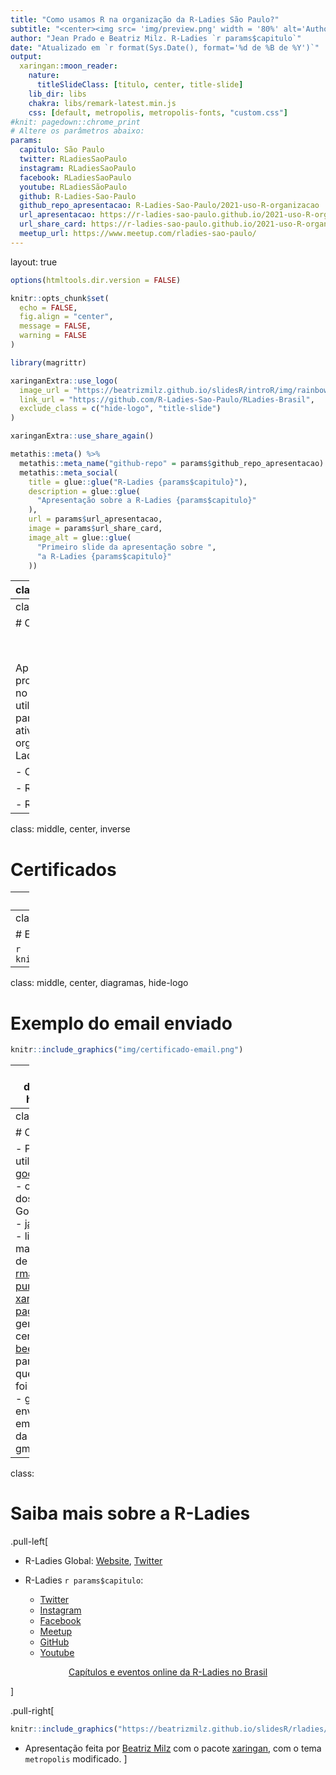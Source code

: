 ```yaml
---
title: "Como usamos R na organização da R-Ladies São Paulo?"
subtitle: "<center><img src= 'img/preview.png' width = '80%' alt='Author: Allison Horst'></center>"
author: "Jean Prado e Beatriz Milz. R-Ladies `r params$capitulo`"
date: "Atualizado em `r format(Sys.Date(), format='%d de %B de %Y')`"
output: 
  xaringan::moon_reader:
    nature:
      titleSlideClass: [titulo, center, title-slide]
    lib_dir: libs
    chakra: libs/remark-latest.min.js
    css: [default, metropolis, metropolis-fonts, "custom.css"]
#knit: pagedown::chrome_print
# Altere os parâmetros abaixo:
params:
  capitulo: São Paulo
  twitter: RLadiesSaoPaulo
  instagram: RLadiesSaoPaulo
  facebook: RLadiesSaoPaulo
  youtube: RLadiesSãoPaulo
  github: R-Ladies-Sao-Paulo
  github_repo_apresentacao: R-Ladies-Sao-Paulo/2021-uso-R-organizacao
  url_apresentacao: https://r-ladies-sao-paulo.github.io/2021-uso-R-organizacao/
  url_share_card: https://r-ladies-sao-paulo.github.io/2021-uso-R-organizacao/img/share-card.png
  meetup_url: https://www.meetup.com/rladies-sao-paulo/
---
```

layout: true
  
```r
options(htmltools.dir.version = FALSE)

knitr::opts_chunk$set(
  echo = FALSE,
  fig.align = "center",
  message = FALSE,
  warning = FALSE
)

library(magrittr)
```



```r
xaringanExtra::use_logo(
  image_url = "https://beatrizmilz.github.io/slidesR/introR/img/rainbow-inclusive.png",
  link_url = "https://github.com/R-Ladies-Sao-Paulo/RLadies-Brasil",
  exclude_class = c("hide-logo", "title-slide")
)

```

```r
xaringanExtra::use_share_again()
```

```r
metathis::meta() %>%
  metathis::meta_name("github-repo" = params$github_repo_apresentacao) %>% 
  metathis::meta_social(
    title = glue::glue("R-Ladies {params$capitulo}"),
    description = glue::glue(
      "Apresentação sobre a R-Ladies {params$capitulo}"
    ),
    url = params$url_apresentacao,
    image = params$url_share_card,
    image_alt = glue::glue(
      "Primeiro slide da apresentação sobre ",
      "a R-Ladies {params$capitulo}"
    ))
```

---
class: perfil

# Quem somos nós?

.pull-left[
### Jean Prado

]

.pull-right[
### Beatriz Milz
<a href='https://beatrizmilz.com'><i class="fas fa-house-user"></i></a>    <a href='mailto:beatriz.milz@usp.br'><i class="far fa-envelope"></i></a>   <a href='https://twitter.com/BeaMilz'  target="_blank"><i class="fab fa-twitter"></i></a>   <a href='https://github.com/beatrizmilz' target="_blank"><i class="fab fa-github"></i></a>   <a href='https://orcid.org/0000-0002-3064-4486' target="_blank"><i class="fab fa-orcid"></i></a>   <a href='http://lattes.cnpq.br/5150665880581477' target="_blank"><i class="ai ai-lattes"></i></a>   <a href='https://beatrizmilz.github.io/resume/index.html' target="_blank"><i class="ai ai-cv"></i></a>   <a href='https://discourse.curso-r.com/u/beatrizmilz/summary' target="_blank"><i class="fab fa-discourse"></i></a> <a href='https://www.instagram.com/beatrizmilz/' target="_blank"><i class="fab fa-instagram"></i></a> 

- [Instrutora de `tidyverse` certificada pela RStudio](https://education.rstudio.com/trainers/people/milz+beatriz/)
- Co-organizadora: [R-Ladies São Paulo](https://www.meetup.com/R-Ladies-Sao-Paulo/), [satRday São Paulo](https://saopaulo2019.satrdays.org/), [LatinR](https://latin-r.com/pt), [useR! 2021 global](https://user2021.r-project.org/)
- Doutoranda em Ciência Ambiental (IEE/USP)
- Mestre em Ciências (UNIFESP)
- Bacharela em Gestão Ambiental (EACH/USP)
- [Embaixadora de Inovação Cívica da Open Knowledge Brasil](https://embaixadoras.ok.org.br/).

]

---
class: 

# Objetivos 

<br><br>


Apresentar alguns projetos/repositórios no GitHub onde utilizamos R, feitos para auxiliar nas atividades de organização da R-Ladies:

- Certificados

- RLadiesTheme

- RLadies Brasil

---
class: middle, center, inverse

# Certificados

---
class: 

# Certificados

- Repositório privado no GitHub.

- Projeto de uso interno: apenas para uso das pessoas organizadoras, para enviar os certificados para as pessoas participantes dos eventos.

- Pessoas colaboradoras: Geovanna Lopes, Ianni Muliterno,  Jean Prado, Beatriz Milz

---
class: middle, center, diagramas, hide-logo

# Exemplo do certificado gerado


```r
knitr::include_graphics("img/exemplo_certificado.png")
```

---
class: middle, center, diagramas, hide-logo

# Exemplo do email enviado

```r
knitr::include_graphics("img/certificado-email.png")
```


---
class: diagramas, hide-logo

```r
knitr::include_graphics("img/certificados.png")
```


---
class: 

# Certificados

- Pacotes utilizados: 
  - [googlesheets4](https://googlesheets4.tidyverse.org/) - obtenção dos dados no Google Sheets
  - [janitor](https://github.com/sfirke/janitor), [dplyr](https://dplyr.tidyverse.org/) - limpeza e manipulação de dados
  - [rmarkdown](https://rmarkdown.rstudio.com/), [purrr](https://purrr.tidyverse.org/), [xaringan](https://github.com/yihui/xaringan), [pagedown](https://github.com/rstudio/pagedown) - gerar o certificado
  - [beepr](https://www.r-project.org/nosvn/pandoc/beepr.html) - sons para avisar que o código foi executado
  - [gmailr](https://gmailr.r-lib.org/) - envio dos emails através da API do gmail
  

---
class:

# Saiba mais sobre a R-Ladies
.pull-left[

- R-Ladies Global: [Website](https://rladies.org/), [<i class="fab fa-twitter"></i> Twitter](https://twitter.com/rladiesglobal)


- R-Ladies `r params$capitulo`: 
  - [<i class="fab fa-twitter"></i> Twitter](https://twitter.com/`r params$twitter`)
  - [<i class="fab fa-instagram"></i> Instagram](https://instagram.com/`r params$instagram`)
  - [<i class="fab fa-facebook"></i> Facebook](https://facebook.com/`r params$facebook`)
  - [<i class="fab fa-meetup"></i> Meetup](`r params$meetup_url`)
  - [<i class="fab fa-github"></i> GitHub](https://github.com/`r params$github`)
  - [<i class="fab fa-youtube"></i> Youtube](https://www.youtube.com/c/`r params$youtube`)


<center>
<a class="github-button" href="https://github.com/R-Ladies-Sao-Paulo/RLadies-Brasil" data-color-scheme="no-preference: light; light: light; dark: dark;" data-size="large" data-show-count="true" aria-label="Star R-Ladies-Sao-Paulo/RLadies-Brasil on GitHub">Capítulos e eventos online da R-Ladies no Brasil</a>
</center>

]



.pull-right[
```r
knitr::include_graphics("https://beatrizmilz.github.io/slidesR/rladies/img/allisonhorst/principio_agora_pt.png")
```

- Apresentação feita por [Beatriz Milz](https://beatrizmilz.com) com o pacote [xaringan](https://github.com/yihui/xaringan), com o tema `metropolis` modificado.
]




<!-- inicio font awesome -->
<script src="https://kit.fontawesome.com/1f72d6921a.js" crossorigin="anonymous"></script>
<!-- final font awesome -->

<!-- inicio github buttons  -->
<script async defer src="https://buttons.github.io/buttons.js"></script>
<!-- final github buttons  -->
